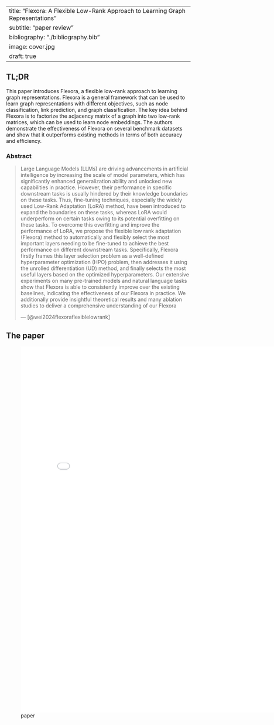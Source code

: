 
---
title: "Flexora: A Flexible Low-Rank Approach to Learning Graph Representations"
subtitle: "paper review"
bibliography: "./bibliography.bib"
image: cover.jpg
draft: true
---


## TL;DR

This paper introduces Flexora, a flexible low-rank approach to learning graph representations. Flexora is a general framework that can be used to learn graph representations with different objectives, such as node classification, link prediction, and graph classification. The key idea behind Flexora is to factorize the adjacency matrix of a graph into two low-rank matrices, which can be used to learn node embeddings. The authors demonstrate the effectiveness of Flexora on several benchmark datasets and show that it outperforms existing methods in terms of both accuracy and efficiency.

### Abstract

> Large Language Models (LLMs) are driving advancements in
artificial intelligence by increasing the scale of model 
parameters, which has significantly enhanced generalization 
ability and unlocked new capabilities in practice. However, 
their performance in specific downstream tasks is usually 
hindered by their knowledge boundaries on these tasks. 
Thus, fine-tuning techniques, especially the widely used 
Low-Rank Adaptation (LoRA) method, have been introduced to 
expand the boundaries on these tasks, whereas LoRA would 
underperform on certain tasks owing to its potential 
overfitting on these tasks.
> To overcome this overfitting and improve the performance of
LoRA, we propose the flexible low rank adaptation (Flexora)
method to automatically and flexibly select the most important 
layers needing to be fine-tuned to achieve the best performance 
on different downstream tasks. Specifically, Flexora
firstly frames this layer selection problem as a well-defined
hyperparameter optimization (HPO) problem, then addresses
it using the unrolled differentiation (UD) method, and finally
selects the most useful layers based on the optimized 
hyperparameters. Our extensive experiments on many pre-trained
models and natural language tasks show that Flexora is able
to consistently improve over the existing baselines, indicating
the effectiveness of our Flexora in practice. We additionally
provide insightful theoretical results and many ablation studies 
to deliver a comprehensive understanding of our Flexora
>
> --- [@wei2024flexoraflexiblelowrank]




## The paper
![paper](./paper.pdf){.col-page width="800px" height="1000px"}
